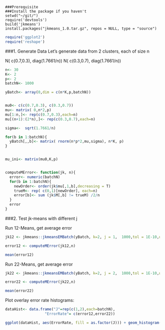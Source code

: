 
```
###Prerequisite
###Install the package if you haven't
setwd("~/git/")
require('devtools')
build('jkmeans')
install.packages("jkmeans_1.0.tar.gz", repos = NULL, type = "source")
```

```r
require('ggplot2')
require('reshape')
```


###1. Generate Data
Let's generate data from 2 clusters, each of size n

N( c(0.7,0.3), diag(1.7661/n))
N( c(0.3,0.7), diag(1.7661/n))

```r
n<- 30
K<- 2
p<- 2
batchN<- 1000

yBatch<- array(0,dim = c(n*K,p,batchN))


mu0<- c(c(0.7,0.3), c(0.3,0.7))
mu<- matrix( 0,n*2,p)
mu[1:n,]<- rep(c(0.7,0.3),each=n)
mu[(n+1):(2*n),]<- rep(c(0.3,0.7),each=n)

sigma<-  sqrt(1.7661/n)

for(b in 1:batchN){
  yBatch[,,b]<- matrix( rnorm(n*p*2,mu,sigma), n*K, p)
}


mu_ini<- matrix(mu0,K,p)


computeMError<- function(jk, n){
  error<- numeric(batchN)
  for(b in 1:batchN){
    newOrder<- order(jk$mu[,1,b],decreasing = T)
    trueM<- rep( c(0,1)[newOrder], each=n)
    error[b]<- sum (jk$M[,b] != trueM) /2/n
  }
  error
}

```

###2. Test jk-means with different j


Run 12-Means, get average error

```r


jk12 <- jkmeans::jkmeansEMBatch(yBatch, k=2, j = 1,  1000,tol = 1E-10,useKmeansIni = F, meansIni = mu_ini)

error12 <- computeMError(jk12,n)

mean(error12)
```


Run 22-Means, get average error

```r


jk22 <- jkmeans::jkmeansEMBatch(yBatch, k=2, j = 2,  1000,tol = 1E-10,useKmeansIni = F, meansIni = mu_ini)

error22 <- computeMError(jk22,n)

mean(error22)
```


Plot overlay error rate histograms:

```r

dataHist<- data.frame("J"=rep(c(1,2),each=batchN),
                  "ErrorRate"= c(error12,error22))

ggplot(dataHist, aes(ErrorRate, fill = as.factor(J))) + geom_histogram(alpha = 0.2,bins = 50,  position="identity")
```
